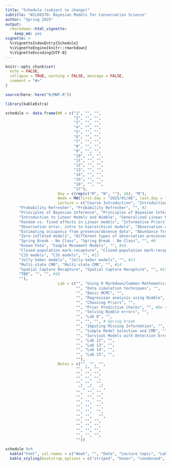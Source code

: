 ```yaml
---
title: "Schedule (subject to change)"
subtitle: "WILD8370: Bayesian Models for Conservation Science"
author: "Spring 2025"
output: 
  rmarkdown::html_vignette:
    keep_md: yes
vignette: >
  %\VignetteIndexEntry{Schedule}
  %\VignetteEngine{knitr::rmarkdown}
  %\VignetteEncoding{UTF-8}
---
```


```r
knitr::opts_chunk$set(
  echo = FALSE,
  collapse = TRUE, warning = FALSE, message = FALSE,
  comment = "#>"
)

source(here::here("R/MWF.R"))
```


```r
library(kableExtra)

schedule <- data.frame(WK = c("1", "", "", 
                              "2", "", "", 
                              "3", "", "",  
                              "4", "", "", 
                              "5", "", "", 
                              "6", "", "",  
                              "7", "", "", 
                              "8", "", "", 
                              "9", "", "", 
                              "10", "", "", 
                              "11", "", "", 
                              "12", "", "", 
                              "13", "", "",  
                              "14", "", "",  
                              "15", "", "",  
                              "16", "", "",  
                              "17"),
                       Day = c(rep(c("M", "W", ""), 16), "M"),
                       Week = MW(first.day = "2025/01/06", last.day = "2025/04/28"),
                       Lecture = c("Course Introduction", "Introduction to Statistics", "", #1
      "Probability Refresher", "Probability Refresher", "", #2
      "Principles of Bayesian Inference", "Principles of Bayesian Inference", "", #3
      "Introduction to Linear Models and Nimble", "Generalized Linear Model Review", "", #4
      "Random vs. fixed effects in Linear models", "Informative Priors", "", #5
      "Observation error, intro to hierarchical models", "Observation error, intro to hierarchical models", "", #6
      "Estimating occupancy from presence/absence data", "Abundance from N-mixture models", "", #7
      "Zero-inflated models", "Different types of observation processes", "", #8 
      "Spring Break - No Class", "Spring Break - No Class", "", #9
      "Known Fate", "Simple Movement Models", "", #10
      "Closed-population mark-recapture", "Closed-population mark-recapture", "", #11
      "CJS models", "CJS models", "", #12
      "Jolly-Seber models", "Jolly-Seber models", "", #13
      "Multi-state CMR", "Multi-state CMR", "", #14 
      "Spatial Capture Recapture", "Spatial Capture Recapture", "", #15
      "TBD", "", "", #16
      ""), 
                       Lab = c("", "Using R Markdown/Common Mathematical Notation", "",
                               "", "Data simulation techniques", "", 
                               "", "Basic MCMC", "",
                               "", "Regression analysis using Nimble", "", 
                               "", "Choosing Priors", "",
                               "", "Prior Predictive Checks", "", #be sure to include something about transformed priors
                               "", "Solving Nimble errors", "", 
                               "", "Lab 8", "",
                               "", "", "", # Spring break
                               "", "Imputing Missing Information", "",
                               "", "Simple Model Selection and CMR", "", 
                               "", "Survival Models with Detection Error", "", 
                               "", "Lab 12", "",
                               "", "Lab 13", "", 
                               "", "Lab 14", "", 
                               "", "Lab 15", "",
                               ""),
                       Notes = c("", "", "",
                               "", "", "", 
                               "", "", "", 
                               "", "", "", 
                               "", "",  "",
                                "", "",  "",
                               "",  "", "",
                               "",  "", "",
                               "", "",  "",
                               "", "",  "",
                               "", "",  "",
                               "", "",   "",
                               "", "", "", 
                               "", "", "", 
                               "", "", "", 
                               "", "", "",
                               ""))

schedule %>%
  kable("html", col.names = c("Week", "", "Date", "Lecture topic", "Lab topic", "Notes"), align = 'c') %>%
  kable_styling(bootstrap_options = c("striped", "hover", "condensed", "responsive"), full_width = TRUE)

```
